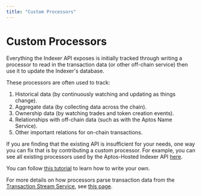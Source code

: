 ```yaml
---
title: "Custom Processors"
---
```


# Custom Processors


<IndexerBetaNotice />

Everything the Indexer API exposes is initially tracked through writing a processor to read in the transaction data (or other off-chain service) then use it to update the Indexer's database.

These processors are often used to track:
1. Historical data (by continuously watching and updating as things change).
2. Aggregate data (by collecting data across the chain).
3. Ownership data (by watching trades and token creation events).
4. Relationships with off-chain data (such as with the Aptos Name Service).
5. Other important relations for on-chain transactions.

If you are finding that the existing API is insufficient for your needs, one way you can fix that is by contributing a custom processor. For example, you can see all existing processors used by the Aptos-Hosted Indexer API [here](https://github.com/aptos-labs/aptos-indexer-processors).

You can follow [this tutorial](./custom-processors/e2e-tutorial.mdx) to learn how to write your own.

For more details on how processors parse transaction data from the [Transaction Stream Service](./txn-stream.mdx), see [this page](./custom-processors/parsing-txns.mdx).
